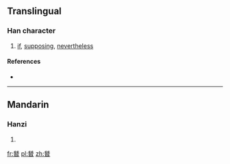 ==Translingual==

===Han character===
{{Han char|rn=73|rad=曰|as=08|sn=12|four=1160<sub>1</sub>|canj=一山日 (MUA)}}

# [[if]], [[supposing]], [[nevertheless]]

====References====
* {{Han ref|kx=0503.070|dkj=14302|dj=0878.010|hdz=21518.020|uh=6701|ud=26369|bh=D9A9|bd=55721}}

----

==Mandarin==

===Hanzi===
{{cmn-hanzi|pin=[[cǎn]] ([[can3]])|wg=ts'an<sup>3</sup>}}

# {{defn|Mandarin|sort=曰08}}

[[fr:朁]]
[[pl:朁]]
[[zh:朁]]